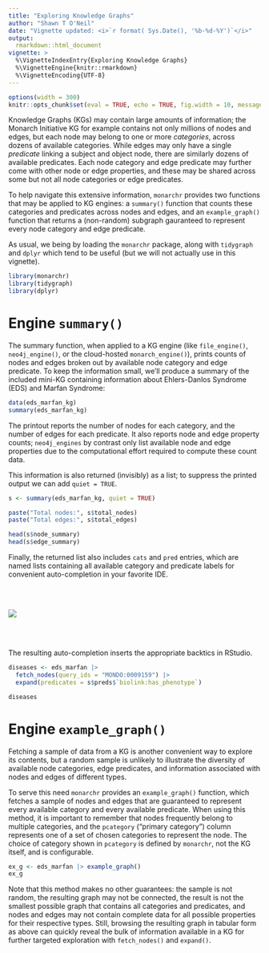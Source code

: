 ```yaml
---
title: "Exploring Knowledge Graphs"
author: "Shawn T O'Neil"
date: "Vignette updated: <i>`r format( Sys.Date(), '%b-%d-%Y')`</i>"
output:
  rmarkdown::html_document
vignette: >
  %\VignetteIndexEntry{Exploring Knowledge Graphs}
  %\VignetteEngine{knitr::rmarkdown}
  %\VignetteEncoding{UTF-8}
---
```



```r
options(width = 300)
knitr::opts_chunk$set(eval = TRUE, echo = TRUE, fig.width = 10, message = FALSE, warning = FALSE)
```

Knowledge Graphs (KGs) may contain large amounts of information; the Monarch Initiative KG for example
contains not only millions of nodes and edges, but each node may belong to one or more *categories*, across
dozens of available categories. While edges may only have a single *predicate* linking a subject and object
node, there are similarly dozens of available predicates. Each node category and edge predicate may further
come with other node or edge properties, and these may be shared across some but not all node categories or
edge predicates.

To help navigate this extensive information, `monarchr` provides two functions that may be applied to KG 
engines: a `summary()` function that counts these categories and predicates across nodes and edges, and
an `example_graph()` function that returns a (non-random) subgraph gauranteed to represent every node
category and edge predicate.

As usual, we being by loading the `monarchr` package, along with `tidygraph` and `dplyr` which tend to be useful
(but we will not actually use in this vignette).

```r
library(monarchr)
library(tidygraph)
library(dplyr)
```


# Engine `summary()`

The summary function, when applied to a KG engine (like `file_engine()`, `neo4j_engine()`, 
or the cloud-hosted `monarch_engine()`), prints counts of nodes and edges broken out by
available node category and edge predicate. To keep the information small, we'll produce a summary
of the included mini-KG containing information about Ehlers-Danlos Syndrome (EDS) and Marfan Syndrome:

```r
data(eds_marfan_kg)
summary(eds_marfan_kg)
```

The printout reports the number of nodes for each category, and the number of edges for each predicate. It also reports node and edge property counts; `neo4j_engines` by contrast only list available node and edge properties due to the computational effort required to compute these count data.

This information is also returned (invisibly) as a list; to suppress the printed output we can add `quiet = TRUE`.

```r
s <- summary(eds_marfan_kg, quiet = TRUE)

paste("Total nodes:", s$total_nodes)
paste("Total edges:", s$total_edges)

head(s$node_summary)
head(s$edge_summary)
```

Finally, the returned list also includes `cats` and `pred` entries, which are 
named lists containing all available category and predicate labels for 
convenient auto-completion in your favorite IDE.

<br /><br />

![](exploring_kgs_assets/autocomplete.png)

<br /><br />

The resulting auto-completion inserts the appropriate backtics in RStudio. 

```r
diseases <- eds_marfan |>
  fetch_nodes(query_ids = "MONDO:0009159") |>
  expand(predicates = s$preds$`biolink:has_phenotype`)

diseases
```


# Engine `example_graph()`

Fetching a sample of data from a KG is another convenient way to explore its 
contents, but a random sample is unlikely to illustrate the diversity of available
node categories, edge predicates, and information associated with nodes and 
edges of different types. 

To serve this need `monarchr` provides an `example_graph()` function, which 
fetches a sample of nodes and edges that are guaranteed to represent every
available category and every available predicate. When using this method,
it is important to remember that nodes frequently belong to multiple categories, 
and the `pcategory` ("primary category") column represents one of a set of 
chosen categories to represent the node. The choice of category shown in `pcategory`
is defined by `monarchr`, not the KG itself, and is configurable.

```r
ex_g <- eds_marfan |> example_graph()
ex_g
```

Note that this method makes no other guarantees: the sample is not random,
the resulting graph may not be connected, the result is not the smallest possible
graph that contains all categories and predicates, and nodes and edges may not
contain complete data for all possible properties for their respective types. 
Still, browsing the resulting graph in tabular form as above can quickly reveal 
the bulk of information available in a KG for further targeted exploration
with `fetch_nodes()` and `expand()`.












